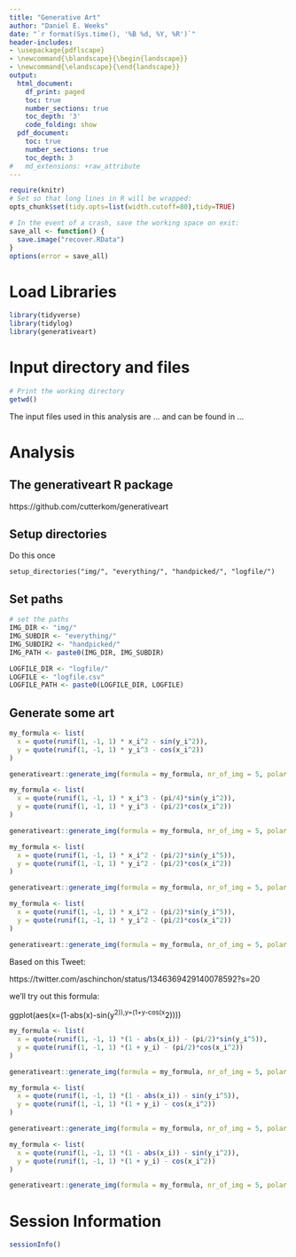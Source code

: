 ```yaml
---
title: "Generative Art"
author: "Daniel E. Weeks"
date: "`r format(Sys.time(), '%B %d, %Y, %R')`"
header-includes:
- \usepackage{pdflscape}
- \newcommand{\blandscape}{\begin{landscape}}
- \newcommand{\elandscape}{\end{landscape}}
output:
  html_document:
    df_print: paged
    toc: true
    number_sections: true
    toc_depth: '3'
    code_folding: show
  pdf_document:
    toc: true
    number_sections: true
    toc_depth: 3
#   md_extensions: +raw_attribute
---
```


```r
require(knitr)
# Set so that long lines in R will be wrapped:
opts_chunk$set(tidy.opts=list(width.cutoff=80),tidy=TRUE)
```

```r
# In the event of a crash, save the working space on exit:
save_all <- function() {
  save.image("recover.RData")
}
options(error = save_all)
```


# Load Libraries

```r
library(tidyverse)
library(tidylog)
library(generativeart)
```

# Input directory and files 

```r
# Print the working directory
getwd()
```
The input files used in this analysis are ... and can be found in ... 

# Analysis

## The generativeart R package

https://github.com/cutterkom/generativeart


## Setup directories

Do this once

```
setup_directories("img/", "everything/", "handpicked/", "logfile/")
```

## Set paths

```r
# set the paths
IMG_DIR <- "img/"
IMG_SUBDIR <- "everything/"
IMG_SUBDIR2 <- "handpicked/"
IMG_PATH <- paste0(IMG_DIR, IMG_SUBDIR)

LOGFILE_DIR <- "logfile/"
LOGFILE <- "logfile.csv"
LOGFILE_PATH <- paste0(LOGFILE_DIR, LOGFILE)

```


## Generate some art

```r
my_formula <- list(
  x = quote(runif(1, -1, 1) * x_i^2 - sin(y_i^2)),
  y = quote(runif(1, -1, 1) * y_i^3 - cos(x_i^2))
)

generativeart::generate_img(formula = my_formula, nr_of_img = 5, polar = TRUE, color = "white", background_color = "darkblue")
```

```r
my_formula <- list(
  x = quote(runif(1, -1, 1) * x_i^3 - (pi/4)*sin(y_i^2)),
  y = quote(runif(1, -1, 1) * y_i^3 - (pi/2)*cos(x_i^2))
)

generativeart::generate_img(formula = my_formula, nr_of_img = 5, polar = TRUE, color = "white", background_color = "darkblue")
```

```r
my_formula <- list(
  x = quote(runif(1, -1, 1) * x_i^2 - (pi/2)*sin(y_i^5)),
  y = quote(runif(1, -1, 1) * y_i^2 - (pi/2)*cos(x_i^2))
)

generativeart::generate_img(formula = my_formula, nr_of_img = 5, polar = TRUE, color = "white", background_color = "darkblue")
```

```r
my_formula <- list(
  x = quote(runif(1, -1, 1) * x_i^2 - (pi/2)*sin(y_i^5)),
  y = quote(runif(1, -1, 1) * y_i^2 - (pi/2)*cos(x_i^2))
)

generativeart::generate_img(formula = my_formula, nr_of_img = 5, polar = TRUE, color = "white", background_color = "darkblue")
```

Based on this Tweet:

https://twitter.com/aschinchon/status/1346369429140078592?s=20

we'll try out this formula:

ggplot(aes(x=(1-abs(x)-sin(y^2)),y=(1+y-cos(x^2))))

```r
my_formula <- list(
  x = quote(runif(1, -1, 1) *(1 - abs(x_i)) - (pi/2)*sin(y_i^5)),
  y = quote(runif(1, -1, 1) *(1 + y_i) - (pi/2)*cos(x_i^2))
)

generativeart::generate_img(formula = my_formula, nr_of_img = 5, polar = TRUE, color = "white", background_color = "darkblue")
```

```r
my_formula <- list(
  x = quote(runif(1, -1, 1) *(1 - abs(x_i)) - sin(y_i^5)),
  y = quote(runif(1, -1, 1) *(1 + y_i) - cos(x_i^2))
)

generativeart::generate_img(formula = my_formula, nr_of_img = 5, polar = TRUE, color = "white", background_color = "darkblue")
```

```r
my_formula <- list(
  x = quote(runif(1, -1, 1) *(1 - abs(x_i)) - sin(y_i^2)),
  y = quote(runif(1, -1, 1) *(1 + y_i) - cos(x_i^2))
)

generativeart::generate_img(formula = my_formula, nr_of_img = 5, polar = TRUE, color = "white", background_color = "darkblue")
```

# Session Information

```r
sessionInfo()
```

